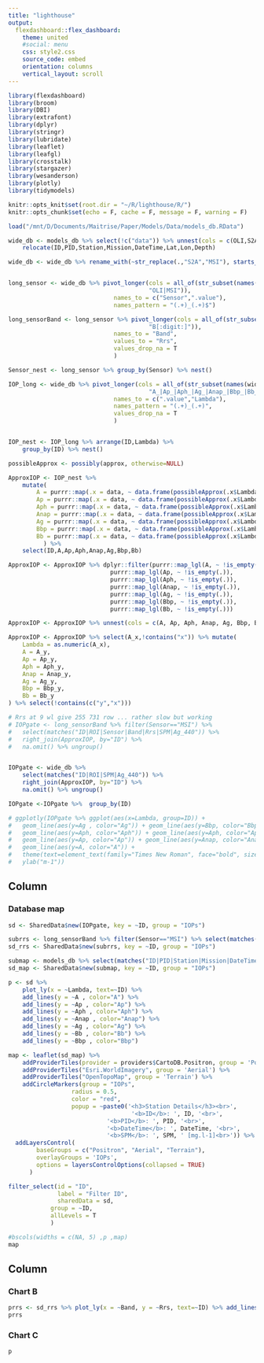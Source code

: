 ```yaml
---
title: "lighthouse"
output: 
  flexdashboard::flex_dashboard:
    theme: united
    #social: menu
    css: style2.css
    source_code: embed
    orientation: columns
    vertical_layout: scroll
---
```


```r
library(flexdashboard)
library(broom)
library(DBI)
library(extrafont)
library(dplyr)
library(stringr)
library(lubridate)
library(leaflet)
library(leafgl)
library(crosstalk)
library(stargazer)
library(wesanderson)
library(plotly)
library(tidymodels)

knitr::opts_knit$set(root.dir = "~/R/lighthouse/R/")
knitr::opts_chunk$set(echo = F, cache = F, message = F, warning = F)
```

```r
load("/mnt/D/Documents/Maitrise/Paper/Models/Data/models_db.RData")

wide_db <- models_db %>% select(!c("data")) %>% unnest(cols = c(OLI,S2A), names_sep="_") %>%
	relocate(ID,PID,Station,Mission,DateTime,Lat,Lon,Depth)

wide_db <- wide_db %>% rename_with(~str_replace(.,"S2A","MSI"), starts_with("S2A"))


long_sensor <- wide_db %>% pivot_longer(cols = all_of(str_subset(names(wide_db),
										"OLI|MSI")),
							  names_to = c("Sensor",".value"),
							  names_pattern = "(.+)_(.+)$")

long_sensorBand <- long_sensor %>% pivot_longer(cols = all_of(str_subset(names(long_sensor),
										"B[:digit:]")),
							  names_to = "Band",
							  values_to = "Rrs",
							  values_drop_na = T
							  )

Sensor_nest <- long_sensor %>% group_by(Sensor) %>% nest()
```

```r
IOP_long <- wide_db %>% pivot_longer(cols = all_of(str_subset(names(wide_db),
										"A_|Ap_|Aph_|Ag_|Anap_|Bbp_|Bb_")),
							  names_to = c(".value","Lambda"),
							  names_pattern = "(.+)_(.+)",
							  values_drop_na = T
							  )


IOP_nest <- IOP_long %>% arrange(ID,Lambda) %>%
	group_by(ID) %>% nest()

possibleApprox <- possibly(approx, otherwise=NULL)

ApproxIOP <- IOP_nest %>%
	mutate(
		A = purrr::map(.x = data, ~ data.frame(possibleApprox(.x$Lambda,.x$A,.x$Lambda, na.rm = T))),
		Ap = purrr::map(.x = data, ~ data.frame(possibleApprox(.x$Lambda,.x$Ap,.x$Lambda, na.rm = T))),
		Aph = purrr::map(.x = data, ~ data.frame(possibleApprox(.x$Lambda,.x$Aph,.x$Lambda, na.rm = T))),
		Anap = purrr::map(.x = data, ~ data.frame(possibleApprox(.x$Lambda,.x$Anap,.x$Lambda, na.rm = T))),
		Ag = purrr::map(.x = data, ~ data.frame(possibleApprox(.x$Lambda,.x$Ag,.x$Lambda, na.rm = T))),
		Bbp = purrr::map(.x = data, ~ data.frame(possibleApprox(.x$Lambda,.x$Bbp,.x$Lambda, na.rm = T))),
		Bb = purrr::map(.x = data, ~ data.frame(possibleApprox(.x$Lambda,.x$Bb,.x$Lambda, na.rm = T))),
		  ) %>%
	select(ID,A,Ap,Aph,Anap,Ag,Bbp,Bb)

ApproxIOP <- ApproxIOP %>% dplyr::filter(purrr::map_lgl(A, ~ !is_empty(.)),
							 purrr::map_lgl(Ap, ~ !is_empty(.)),
							 purrr::map_lgl(Aph, ~ !is_empty(.)),
							 purrr::map_lgl(Anap, ~ !is_empty(.)),
							 purrr::map_lgl(Ag, ~ !is_empty(.)),
							 purrr::map_lgl(Bbp, ~ !is_empty(.)),
							 purrr::map_lgl(Bb, ~ !is_empty(.)))

ApproxIOP <- ApproxIOP %>% unnest(cols = c(A, Ap, Aph, Anap, Ag, Bbp, Bb), names_sep="_") %>% na.omit()

ApproxIOP <- ApproxIOP %>% select(A_x,!contains("x")) %>% mutate(
	Lambda = as.numeric(A_x),
	A = A_y,
	Ap = Ap_y,
	Aph = Aph_y,
	Anap = Anap_y,
	Ag = Ag_y,
	Bbp = Bbp_y,
	Bb = Bb_y
) %>% select(!contains(c("y","x")))

# Rrs at 9 wl give 255 731 row ... rather slow but working
# IOPgate <- long_sensorBand %>% filter(Sensor=="MSI") %>%
# 	select(matches("ID|ROI|Sensor|Band|Rrs|SPM|Ag_440")) %>%
# 	right_join(ApproxIOP, by="ID") %>%
# 	na.omit() %>% ungroup()


IOPgate <- wide_db %>%
	select(matches("ID|ROI|SPM|Ag_440")) %>%
	right_join(ApproxIOP, by="ID") %>%
	na.omit() %>% ungroup()

IOPgate <-IOPgate %>%  group_by(ID)

# ggplotly(IOPgate %>% ggplot(aes(x=Lambda, group=ID)) +
# 	geom_line(aes(y=Ag , color="Ag")) + geom_line(aes(y=Bbp, color="Bbp")) +
# 	geom_line(aes(y=Aph, color="Aph")) + geom_line(aes(y=Aph, color="Aph")) +
# 	geom_line(aes(y=Ap, color="Ap")) + geom_line(aes(y=Anap, color="Anap"))+
# 	geom_line(aes(y=A, color="A")) +
# 	theme(text=element_text(family="Times New Roman", face="bold", size=12)) +
# 	ylab("m-1"))
```

Column {data-width=650}
-----------------------------------------------------------------------

### Database map

```r
sd <- SharedData$new(IOPgate, key = ~ID, group = "IOPs")

subrrs <- long_sensorBand %>% filter(Sensor=="MSI") %>% select(matches("ID|Sensor|Band|Rrs|SPM"))
sd_rrs <- SharedData$new(subrrs, key = ~ID, group = "IOPs")

submap <- models_db %>% select(matches("ID|PID|Station|Mission|DateTime|Lat|Lon|Depth|SPM"))
sd_map <- SharedData$new(submap, key = ~ID, group = "IOPs")

p <- sd %>%
	plot_ly(x = ~Lambda, text=~ID) %>%
	add_lines(y = ~A , color="A") %>%
	add_lines(y = ~Ap , color="Ap") %>%
	add_lines(y = ~Aph , color="Aph") %>%
	add_lines(y = ~Anap , color="Anap") %>%
	add_lines(y = ~Ag , color="Ag") %>%
	add_lines(y = ~Bb , color="Bb") %>%
	add_lines(y = ~Bbp , color="Bbp")

map <- leaflet(sd_map) %>%
	addProviderTiles(provider = providers$CartoDB.Positron, group = 'Positron') %>%
	addProviderTiles("Esri.WorldImagery", group = 'Aerial') %>%
	addProviderTiles("OpenTopoMap", group = 'Terrain') %>%
	addCircleMarkers(group = "IOPs",
				  radius = 0.5,
				  color = "red",
				  popup = ~paste0('<h3>Station Details</h3><br>',
                                   '<b>ID</b>: ', ID, '<br>',
				  			'<b>PID</b>: ', PID, '<br>',
				  			'<b>DateTime</b>: ', DateTime, '<br>',
				  			'<b>SPM</b>: ', SPM, ' [mg.l-1]<br>')) %>%
  addLayersControl(
        baseGroups = c("Positron", "Aerial", "Terrain"),
        overlayGroups = 'IOPs',
        options = layersControlOptions(collapsed = TRUE)
      )

filter_select(id = "ID", 
              label = "Filter ID", 
              sharedData = sd,
		    group = ~ID,
		    allLevels = T
		    )

#bscols(widths = c(NA, 5) ,p ,map)
map
```

Column {data-width=350}
-----------------------------------------------------------------------

### Chart B

```r
prrs <- sd_rrs %>% plot_ly(x = ~Band, y = ~Rrs, text=~ID) %>% add_lines()
prrs
```

### Chart C

```r
p
```

